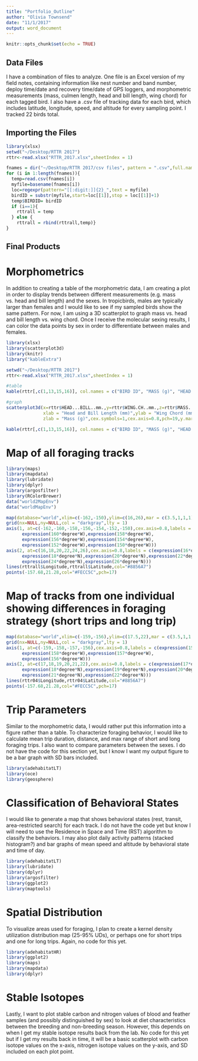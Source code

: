 ```yaml
---
title: "Portfolio_Outline"
author: "Olivia Townsend"
date: "11/1/2017"
output: word_document
---
```


```r
knitr::opts_chunk$set(echo = TRUE)
```

## Data Files
I have a combination of files to analyze. One file is an Excel version of my field notes, containing information like nest number and band number, deploy time/date and recovery time/date of GPS loggers, and morphometric measurements (mass, culmen length, head and bill length, wing chord) for each tagged bird. I also have a .csv file of tracking data for each bird, which includes latitude, longitude, speed, and altitude for every sampling point. I tracked 22 birds total.

## Importing the Files

```r
library(xlsx)
setwd("~/Desktop/RTTR 2017")
rttr<-read.xlsx("RTTR_2017.xlsx",sheetIndex = 1)
```

```r
fnames = dir("~/Desktop/RTTR 2017/csv files", pattern = ".csv",full.names = TRUE)
for (i in 1:length(fnames)){
  temp=read.csv(fnames[i])
  myfile=basename(fnames[i])
  loc=regexpr(pattern="[[:digit:]]{2}_",text = myfile)
  birdID = substr(myfile,start=loc[[1]],stop = loc[[1]]+1)
  temp$BIRDID= birdID
  if (i==1){
    rttrall = temp
  } else {
    rttrall = rbind(rttrall,temp)}
}
```


## Final Products

# Morphometrics
In addition to creating a table of the morphometric data, I am creating a plot in order to display trends between different measurements (e.g. mass vs. head and bill length) and the sexes. In tropicbirds, males are typically larger than females and I would like to see if my sampled birds show the same pattern. For now, I am using a 3D scatterplot to graph mass vs. head and bill length vs. wing chord. Once I receive the molecular sexing results, I can color the data points by sex in order to differentiate between males and females.
```r
library(xlsx)
library(scatterplot3d)
library(knitr)
library("kableExtra")

setwd("~/Desktop/RTTR 2017")
rttr<-read.xlsx("RTTR_2017.xlsx",sheetIndex = 1)

#table
kable(rttr[,c(1,13,15,16)], col.names = c("BIRD ID", "MASS (g)", "HEAD AND BILL (mm)", "WING CHORD (mm)"), align = "c")

#graph
scatterplot3d(x=rttr$HEAD...BILL..mm.,y=rttr$WING.CH..mm.,z=rttr$MASS..g.,
              xlab = "Head and Bill Length (mm)",ylab = "Wing Chord (mm)",
              zlab = "Mass (g)",cex.symbols=1,cex.axis=0.8,pch=19,y.margin.add = 0.1)

kable(rttr[,c(1,13,15,16)], col.names = c("BIRD ID", "MASS (g)", "HEAD AND BILL (mm)", "WING CHORD (mm)"), align = "c")

```

# Map of all foraging tracks
```r
library(maps)
library(mapdata)
library(lubridate)
library(dplyr)
library(argosfilter)
library(RColorBrewer)
data("world2MapEnv")
data("worldMapEnv")

map(database="world",xlim=c(-162,-150),ylim=c(16,26),mar = c(3.5,1,1,1),fill = TRUE,col = "darkgray")
grid(nx=NULL,ny=NULL,col = "darkgray",lty = 1)
axis(1, at=c(-162,-160,-158,-156,-154,-152,-150),cex.axis=0.8,labels = c(expression(162*degree*W),
      expression(160*degree*W),expression(158*degree*W),
      expression(156*degree*W),expression(154*degree*W),
      expression(152*degree*W),expression(150*degree*W)))
axis(2, at=c(16,18,20,22,24,26),cex.axis=0.8,labels = c(expression(16*degree*N),
      expression(18*degree*N),expression(20*degree*N),expression(22*degree*N),
      expression(24*degree*N),expression(26*degree*N)))
lines(rttrall$Longitude,rttrall$Latitude,col="#8856A7")
points(-157.68,21.28,col="#FECC5C",pch=17)
```

# Map of tracks from one individual showing differences in foraging strategy (short trips and long trip)
```r
map(database="world",xlim=c(-159,-156),ylim=c(17.5,22),mar = c(3.5,1,1,1),fill = TRUE,col = "darkgray")
grid(nx=NULL,ny=NULL,col = "darkgray",lty = 1)
axis(1, at=c(-159,-158,-157,-156),cex.axis=0.8,labels = c(expression(159*degree*W),
      expression(158*degree*W),expression(157*degree*W),
      expression(156*degree*W)))
axis(2, at=c(17,18,19,20,21,22),cex.axis=0.8,labels = c(expression(17*degree*N),
      expression(18*degree*N),expression(19*degree*N),expression(20*degree*N),
      expression(21*degree*N),expression(22*degree*N)))
lines(rttr04$Longitude,rttr04$Latitude,col="#8856A7")
points(-157.68,21.28,col="#FECC5C",pch=17)
```

# Trip Parameters
Similar to the morphometric data, I would rather put this information into a figure rather than a table. To characterize foraging behavior, I would like to calculate mean trip duration, distance, and max range of short and long foraging trips. I also want to compare parameters between the sexes. I do not have the code for this section yet, but I know I want my output figure to be a bar graph with SD bars included.
```r
library(adehabitatLT)
library(oce)
library(geosphere)


```

# Classification of Behavioral States
I would like to generate a map that shows behavioral states (rest, transit, area-restricted search) for each track. I do not have the code yet but know I will need to use the Residence in Space and Time (RST) algorithm to classify the behaviors. I may also plot daily activity patterns (stacked histogram?) and bar graphs of mean speed and altitude by behavioral state and time of day.
```r
library(adehabitatLT)
library(lubridate)
library(dplyr)
library(argosfilter)
library(ggplot2)
library(maptools)

```

# Spatial Distribution
To visualize areas used for foraging, I plan to create a kernel density utilization distribution map (25-95% UDs), or perhaps one for short trips and one for long trips. Again, no code for this yet.
```r
library(adehabitatHR)
library(ggplot2)
library(maps)
library(mapdata)
library(dplyr)

```

# Stable Isotopes
Lastly, I want to plot stable carbon and nitrogen values of blood and feather samples (and possibly distinguished by sex) to look at diet characteristics between the breeding and non-breeding season. However, this depends on when I get my stable isotope results back from the lab. No code for this yet but if I get my results back in time, it will be a basic scatterplot with carbon isotope values on the x-axis, nitrogen isotope values on the y-axis, and SD included on each plot point.
```r

```

